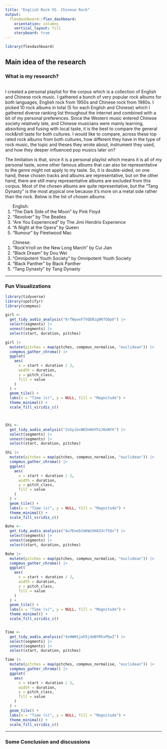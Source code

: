 ```yaml
---
title: "English Rock VS. Chinese Rock"
output: 
  flexdashboard::flex_dashboard:
    orientation: columns
    vertical_layout: fill
    storyboard: true
---
```


```r
library(flexdashboard)
```

Main idea of the research {data-width=650}
-----------------------------------------------------------------------

### What is my research?

```r

```

<p>I created a personal playlist for the corpus which is a collection of English and Chinese rock music. I gathered a bunch of very popular rock albums for both languages, English rock from 1950s and Chinese rock from 1980s. I picked 10 rock albums in total (5 for each English and Chinese) which I gathered diverse ranking list throughout the internet and combined with a bit of my personal preferences. Since the Western music entered Chinese society relatively late, and Chinese musicians were mainly learning, absorbing and fusing with local taste, it is the best to compare the general rock&roll taste for both cultures. I would like to compare, across these top rated rock albums from both cultures, how different they have in the type of rock music, the topic and theses they  wrote about, instrument they used, and how they deeper influenced pop musics later on?</p>
<p>The limitation is that, since it is a personal playlist which means it is all of my personal taste, some other famous albums that can also be representative to the genre might not apply to my taste. So, it is double-sided, on one hand, these chosen tracks and albums are representative, but on the other hand, there are still many representative albums are excluded from this corpus. Most of the chosen albums are quite representative, but the “Tang Dynasty” is the most atypical one because it’s more on a metal side rather than the rock. Below is the list of chosen albums:</p>

<p>
<ol>English:
<li> “The Dark Side of the Moon” by Pink Floyd </li>
<li> “Revolver” by The Beatles </li>
<li> “Are You Experienced” by The Jimi Hendrix Experience </li>
<li> “A Night at the Opera” by Queen </li>
<li> “Rumour” by Fleetwood Mac </li>
</ol>
</p>

<p>
<ol>Chinese:
<li> “Rock’n’roll on the New Long March” by Cui Jian </li>
<li> “Black Dream” by Dou Wei </li>
<li> “Omnipotent Youth Society” by Omnipotent Youth Society </li>
<li> “Black Panther” by Black Panther </li>
<li> “Tang Dynasty” by Tang Dynasty</li>
</ol>
</p>

-----------------------------------------------------------------------

### Fun Visualizations

```r
library(tidyverse)
library(spotifyr)
library(compmus)

girl <-
  get_tidy_audio_analysis("6rfWywxF7VQEBig0KfGOpU") |>
  select(segments) |>
  unnest(segments) |>
  select(start, duration, pitches)

girl |>
  mutate(pitches = map(pitches, compmus_normalise, "euclidean")) |>
  compmus_gather_chroma() |> 
  ggplot(
    aes(
      x = start + duration / 2,
      width = duration,
      y = pitch_class,
      fill = value
    )
  ) +
  geom_tile() +
  labs(x = "Time (s)", y = NULL, fill = "Magnitude") +
  theme_minimal() +
  scale_fill_viridis_c()



Shi <-
  get_tidy_audio_analysis("2oSyibxNEOnHUYh1J0xNYX") |>
  select(segments) |>
  unnest(segments) |>
  select(start, duration, pitches)

Shi |>
  mutate(pitches = map(pitches, compmus_normalise, "euclidean")) |>
  compmus_gather_chroma() |> 
  ggplot(
    aes(
      x = start + duration / 2,
      width = duration,
      y = pitch_class,
      fill = value
    )
  ) +
  geom_tile() +
  labs(x = "Time (s)", y = NULL, fill = "Magnitude") +
  theme_minimal() +
  scale_fill_viridis_c()

Bohe <-
  get_tidy_audio_analysis("4u7EnebtmKWzUH433cf5Qv") |>
  select(segments) |>
  unnest(segments) |>
  select(start, duration, pitches)

Bohe |>
  mutate(pitches = map(pitches, compmus_normalise, "euclidean")) |>
  compmus_gather_chroma() |> 
  ggplot(
    aes(
      x = start + duration / 2,
      width = duration,
      y = pitch_class,
      fill = value
    )
  ) +
  geom_tile() +
  labs(x = "Time (s)", y = NULL, fill = "Magnitude") +
  theme_minimal() +
  scale_fill_viridis_c()


Time <-
  get_tidy_audio_analysis("4xHWH1jwV5j4mBYRhxPbwZ") |>
  select(segments) |>
  unnest(segments) |>
  select(start, duration, pitches)

Time |>
  mutate(pitches = map(pitches, compmus_normalise, "euclidean")) |>
  compmus_gather_chroma() |> 
  ggplot(
    aes(
      x = start + duration / 2,
      width = duration,
      y = pitch_class,
      fill = value
    )
  ) +
  geom_tile() +
  labs(x = "Time (s)", y = NULL, fill = "Magnitude") +
  theme_minimal() +
  scale_fill_viridis_c()

```

***

### Some Conclusion and discussions

```r

```

